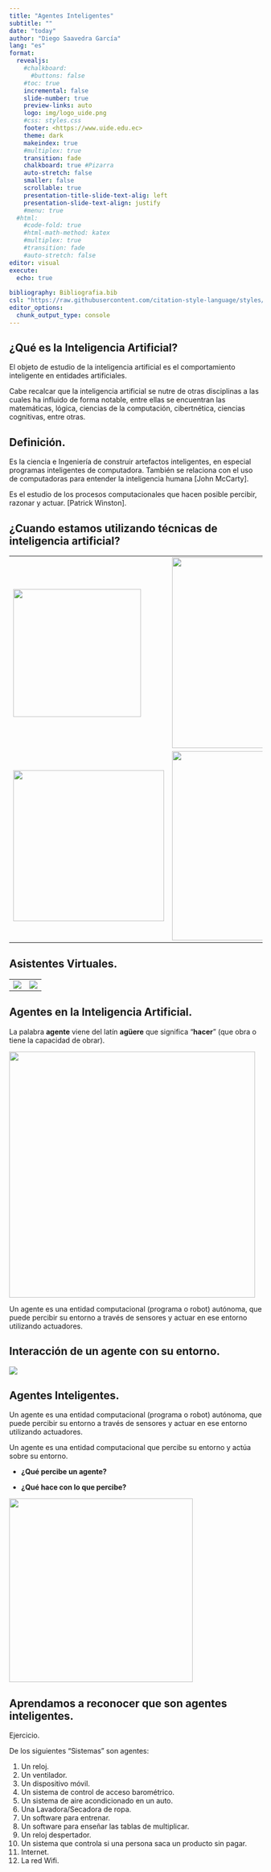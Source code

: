 ```yaml
---
title: "Agentes Inteligentes"
subtitle: ""
date: "today"
author: "Diego Saavedra García"
lang: "es"
format:
  revealjs:
    #chalkboard: 
      #buttons: false
    #toc: true
    incremental: false
    slide-number: true
    preview-links: auto
    logo: img/logo_uide.png
    #css: styles.css
    footer: <https://www.uide.edu.ec>
    theme: dark
    makeindex: true
    #multiplex: true
    transition: fade
    chalkboard: true #Pizarra
    auto-stretch: false
    smaller: false
    scrollable: true
    presentation-title-slide-text-alig: left
    presentation-slide-text-align: justify
    #menu: true
  #html: 
    #code-fold: true
    #html-math-method: katex
    #multiplex: true
    #transition: fade
    #auto-stretch: false
editor: visual
execute: 
  echo: true
    
bibliography: Bibliografia.bib
csl: "https://raw.githubusercontent.com/citation-style-language/styles/master/apa.csl"
editor_options: 
  chunk_output_type: console
---
```


## ¿Qué es la Inteligencia Artificial?

El objeto de estudio de la inteligencia artificial es el comportamiento inteligente en entidades artificiales.

Cabe recalcar que la inteligencia artificial se nutre de otras disciplinas a las cuales ha influido de forma notable, entre ellas se encuentran las matemáticas, lógica, ciencias de la computación, cibertnética, ciencias cognitivas, entre otras.

## Definición.

Es la ciencia e Ingeniería de construir artefactos inteligentes, en especial programas inteligentes de computadora. También se relaciona con el uso de computadoras para entender la inteligencia humana \[John McCarty\].

Es el estudio de los procesos computacionales que hacen posible percibir, razonar y actuar. \[Patrick Winston\].

## ¿Cuando estamos utilizando técnicas de inteligencia artificial?

|                                                    |                                                             |
|----------------------------------------------------|-------------------------------------------------------------|
| ![](img/1559808927767-3332447702.jpg){width="254"} | ![](img/lista-comandos-voz-de-ok-google-1.jpg){width="379"} |
| ![](img/th-1278616812.jpg){width="300"}            | ![](img/th-403723642.jpg){fig-align="right" width="376"}    |

## Asistentes Virtuales.

|                                        |                                        |
|----------------------------------------|----------------------------------------|
| ![](img/photo_2022-11-02_06-28-29.jpg) | ![](img/photo_2022-11-02_06-28-24.jpg) |

## Agentes en la Inteligencia Artificial.

La palabra **agente** viene del latín **agüere** que significa "**hacer**" (que obra o tiene la capacidad de obrar).

![](img/1490223293_original-1140x726-1179715676.jpg){fig-align="center" width="489"}

Un agente es una entidad computacional (programa o robot) autónoma, que puede percibir su entorno a través de sensores y actuar en ese entorno utilizando actuadores.

## Interacción de un agente con su entorno.

![](img/hqdefault-2870183588.jpg){fig-align="center"}

## Agentes Inteligentes.

Un agente es una entidad computacional (programa o robot) autónoma, que puede percibir su entorno a través de sensores y actuar en ese entorno utilizando actuadores.

Un agente es una entidad computacional que percibe su entorno y actúa sobre su entorno.

-   **¿Qué percibe un agente?**

-   **¿Qué hace con lo que percibe?**

![](img/th-261237476.jpg){fig-align="center" width="365"}

## Aprendamos a reconocer que son agentes inteligentes.

Ejercicio.

De los siguientes "Sistemas" son agentes:

1.  Un reloj.
2.  Un ventilador.
3.  Un dispositivo móvil.
4.  Un sistema de control de acceso barométrico.
5.  Un sistema de aire acondicionado en un auto.
6.  Una Lavadora/Secadora de ropa.
7.  Un software para entrenar.
8.  Un software para enseñar las tablas de multiplicar.
9.  Un reloj despertador.
10. Un sistema que controla si una persona saca un producto sin pagar.
11. Internet.
12. La red Wifi.

## 
